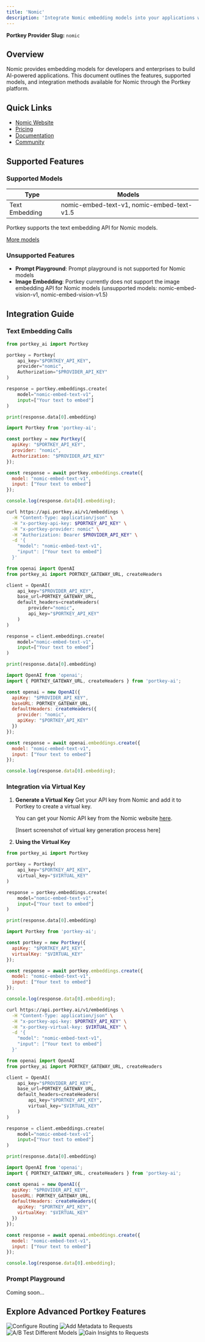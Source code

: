 ```yaml
---
title: 'Nomic'
description: 'Integrate Nomic embedding models into your applications with Portkey'
---
```


**Portkey Provider Slug:** `nomic`

## Overview

Nomic provides embedding models for developers and enterprises to build AI-powered applications. This document outlines the features, supported models, and integration methods available for Nomic through the Portkey platform.

## Quick Links

- [Nomic Website](https://www.nomic.ai/)
- [Pricing](https://atlas.nomic.ai/#pricing)
- [Documentation](https://docs.nomic.ai/index.html)
- [Community](https://discord.com/invite/myY5YDR8z8)

## Supported Features

### Supported Models

| Type | Models |
|------|--------|
| Text Embedding | nomic-embed-text-v1, nomic-embed-text-v1.5 |

Portkey supports the text embedding API for Nomic models.

[More models](https://docs.nomic.ai/atlas/models/text-embedding)

### Unsupported Features

- **Prompt Playground**: Prompt playground is not supported for Nomic models
- **Image Embedding**: Portkey currently does not support the image embedding API for Nomic models (unsupported models: nomic-embed-vision-v1, nomic-embed-vision-v1.5)

## Integration Guide

### Text Embedding Calls

<CodeGroup>

```Python python
from portkey_ai import Portkey

portkey = Portkey(
    api_key="$PORTKEY_API_KEY",
    provider="nomic",
    Authorization="$PROVIDER_API_KEY"
)

response = portkey.embeddings.create(
    model="nomic-embed-text-v1",
    input=["Your text to embed"]
)

print(response.data[0].embedding)
```

```js node
import Portkey from 'portkey-ai';

const portkey = new Portkey({
  apiKey: "$PORTKEY_API_KEY",
  provider: "nomic",
  Authorization: "$PROVIDER_API_KEY"
});

const response = await portkey.embeddings.create({
  model: "nomic-embed-text-v1",
  input: ["Your text to embed"]
});

console.log(response.data[0].embedding);
```

```bash cURL
curl https://api.portkey.ai/v1/embeddings \
  -H "Content-Type: application/json" \
  -H "x-portkey-api-key: $PORTKEY_API_KEY" \
  -H "x-portkey-provider: nomic" \
  -H "Authorization: Bearer $PROVIDER_API_KEY" \
  -d '{
    "model": "nomic-embed-text-v1",
    "input": ["Your text to embed"]
  }'
```

```Python OpenAI Python SDK
from openai import OpenAI
from portkey_ai import PORTKEY_GATEWAY_URL, createHeaders

client = OpenAI(
    api_key="$PROVIDER_API_KEY",
    base_url=PORTKEY_GATEWAY_URL,
    default_headers=createHeaders(
        provider="nomic",
        api_key="$PORTKEY_API_KEY"
    )
)

response = client.embeddings.create(
    model="nomic-embed-text-v1",
    input=["Your text to embed"]
)

print(response.data[0].embedding)
```

```js OpenAI Node SDK
import OpenAI from 'openai';
import { PORTKEY_GATEWAY_URL, createHeaders } from 'portkey-ai';

const openai = new OpenAI({
  apiKey: "$PROVIDER_API_KEY",
  baseURL: PORTKEY_GATEWAY_URL,
  defaultHeaders: createHeaders({
    provider: "nomic",
    apiKey: "$PORTKEY_API_KEY"
  })
});

const response = await openai.embeddings.create({
  model: "nomic-embed-text-v1",
  input: ["Your text to embed"]
});

console.log(response.data[0].embedding);
```

</CodeGroup>

### Integration via Virtual Key

1. **Generate a Virtual Key**
   Get your API key from Nomic and add it to Portkey to create a virtual key.

   You can get your Nomic API key from the Nomic website [here](https://atlas.nomic.ai/).

   [Insert screenshot of virtual key generation process here]

2. **Using the Virtual Key**

<CodeGroup>

```Python python
from portkey_ai import Portkey

portkey = Portkey(
    api_key="$PORTKEY_API_KEY",
    virtual_key="$VIRTUAL_KEY"
)

response = portkey.embeddings.create(
    model="nomic-embed-text-v1",
    input=["Your text to embed"]
)

print(response.data[0].embedding)
```

```js node
import Portkey from 'portkey-ai';

const portkey = new Portkey({
  apiKey: "$PORTKEY_API_KEY",
  virtualKey: "$VIRTUAL_KEY"
});

const response = await portkey.embeddings.create({
  model: "nomic-embed-text-v1",
  input: ["Your text to embed"]
});

console.log(response.data[0].embedding);
```

```bash cURL
curl https://api.portkey.ai/v1/embeddings \
  -H "Content-Type: application/json" \
  -H "x-portkey-api-key: $PORTKEY_API_KEY" \
  -H "x-portkey-virtual-key: $VIRTUAL_KEY" \
  -d '{
    "model": "nomic-embed-text-v1",
    "input": ["Your text to embed"]
  }'
```

```Python OpenAI Python SDK
from openai import OpenAI
from portkey_ai import PORTKEY_GATEWAY_URL, createHeaders

client = OpenAI(
    api_key="$PROVIDER_API_KEY",
    base_url=PORTKEY_GATEWAY_URL,
    default_headers=createHeaders(
        api_key="$PORTKEY_API_KEY",
        virtual_key="$VIRTUAL_KEY"
    )
)

response = client.embeddings.create(
    model="nomic-embed-text-v1",
    input=["Your text to embed"]
)

print(response.data[0].embedding)
```

```js OpenAI Node SDK
import OpenAI from 'openai';
import { PORTKEY_GATEWAY_URL, createHeaders } from 'portkey-ai';

const openai = new OpenAI({
  apiKey: "$PROVIDER_API_KEY",
  baseURL: PORTKEY_GATEWAY_URL,
  defaultHeaders: createHeaders({
    apiKey: "$PORTKEY_API_KEY",
    virtualKey: "$VIRTUAL_KEY"
  })
});

const response = await openai.embeddings.create({
  model: "nomic-embed-text-v1",
  input: ["Your text to embed"]
});

console.log(response.data[0].embedding);
```

</CodeGroup>

### Prompt Playground

Coming soon...

## Explore Advanced Portkey Features

<CardGroup cols={2}>
  <Card title="Configure Routing" href="/docs/product/ai-gateway/routing">
    <img src="/api/placeholder/400/320" alt="Configure Routing" />
  </Card>
  <Card title="Add Metadata to Requests" href="/docs/product/observability/metadata">
    <img src="/api/placeholder/400/320" alt="Add Metadata to Requests" />
  </Card>
  <Card title="A/B Test Different Models" href="/docs/product/ai-gateway/load-balance">
    <img src="/api/placeholder/400/320" alt="A/B Test Different Models" />
  </Card>
  <Card title="Gain Insights to Requests" href="/docs/product/observability/traces">
    <img src="/api/placeholder/400/320" alt="Gain Insights to Requests" />
  </Card>
</CardGroup>